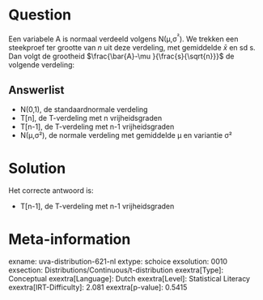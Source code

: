 Question
========

Een variabele A is normaal verdeeld volgens N(μ,σ^²^). We trekken een
steekproef ter grootte van *n* uit deze verdeling, met gemiddelde
$\bar{x}$ en sd s. Dan volgt de grootheid $\frac{\bar{A}-\mu
}{\frac{s}{\sqrt{n}}}$ de volgende verdeling:

Answerlist
----------

* N(0,1), de standaardnormale verdeling
* T[n], de T-verdeling met n vrijheidsgraden
* T[n-1], de T-verdeling met n-1 vrijheidsgraden
* N(μ,σ²), de normale verdeling met gemiddelde μ en variantie σ²

Solution
========

Het correcte antwoord is: 

* T[n-1], de T-verdeling met n-1 vrijheidsgraden

Meta-information
================
exname: uva-distribution-621-nl
extype: schoice
exsolution: 0010
exsection: Distributions/Continuous/t-distribution
exextra[Type]: Conceptual
exextra[Language]: Dutch
exextra[Level]: Statistical Literacy
exextra[IRT-Difficulty]: 2.081
exextra[p-value]: 0.5415

